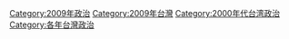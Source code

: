 [[Category:2009年政治|Category:2009年政治]]
[[Category:2009年台灣|Category:2009年台灣]]
[[Category:2000年代台湾政治|Category:2000年代台湾政治]]
[[Category:各年台灣政治|Category:各年台灣政治]]